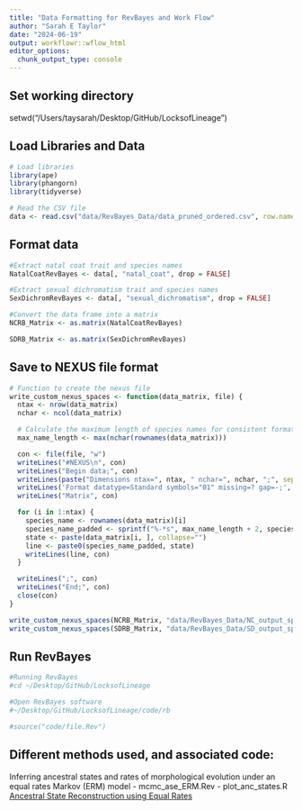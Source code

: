 ```yaml
---
title: "Data Formatting for RevBayes and Work Flow"
author: "Sarah E Taylor"
date: "2024-06-19"
output: workflowr::wflow_html
editor_options:
  chunk_output_type: console
---
```



## Set working directory
setwd("/Users/taysarah/Desktop/GitHub/LocksofLineage")

## Load Libraries and Data
```r
# Load libraries
library(ape)
library(phangorn)
library(tidyverse)
```

```r
# Read the CSV file
data <- read.csv("data/RevBayes_Data/data_pruned_ordered.csv", row.names = 1)
```

## Format data
```r
#Extract natal coat trait and species names
NatalCoatRevBayes <- data[, "natal_coat", drop = FALSE]

#Extract sexual dichromatism trait and species names
SexDichromRevBayes <- data[, "sexual_dichromatism", drop = FALSE]

```

```r
#Convert the data frame into a matrix
NCRB_Matrix <- as.matrix(NatalCoatRevBayes)

SDRB_Matrix <- as.matrix(SexDichromRevBayes)
```

## Save to NEXUS file format
```r
# Function to create the nexus file
write_custom_nexus_spaces <- function(data_matrix, file) {
  ntax <- nrow(data_matrix)
  nchar <- ncol(data_matrix)

  # Calculate the maximum length of species names for consistent formatting
  max_name_length <- max(nchar(rownames(data_matrix)))

  con <- file(file, "w")
  writeLines("#NEXUS\n", con)
  writeLines("Begin data;", con)
  writeLines(paste("Dimensions ntax=", ntax, " nchar=", nchar, ";", sep=""), con)
  writeLines('Format datatype=Standard symbols="01" missing=? gap=-;', con)
  writeLines("Matrix", con)

  for (i in 1:ntax) {
    species_name <- rownames(data_matrix)[i]
    species_name_padded <- sprintf("%-*s", max_name_length + 2, species_name)  # Ensure 2 spaces after the name
    state <- paste(data_matrix[i, ], collapse="")
    line <- paste0(species_name_padded, state)
    writeLines(line, con)
  }

  writeLines(";", con)
  writeLines("End;", con)
  close(con)
}
```

```r
write_custom_nexus_spaces(NCRB_Matrix, "data/RevBayes_Data/NC_output_spaces.nex")
write_custom_nexus_spaces(SDRB_Matrix, "data/RevBayes_Data/SD_output_spaces.nex")
```

## Run RevBayes
```bash
#Running RevBayes
#cd ~/Desktop/GitHub/LocksofLineage

#Open RevBayes software
#~/Desktop/GitHub/LocksofLineage/code/rb

#source("code/file.Rev")
```

## Different methods used, and associated code:

Inferring ancestral states and rates of morphological evolution under an equal rates Markov (ERM) model
- mcmc_ase_ERM.Rev
- plot_anc_states.R
[Ancestral State Reconstruction using Equal Rates](output/RevBayes/Primates_NC_ASE_ERM_MAP.pdf)

